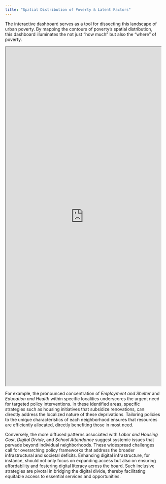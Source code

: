 ```yaml
---
title: "Spatial Distribution of Poverty & Latent Factors"
---
```


The interactive dashboard serves as a tool for dissecting this landscape of urban poverty. By mapping the contours of poverty's spatial distribution, this dashboard illuminates the not just "how much" but also the "where" of poverty.

<iframe src="https://gregoryho.shinyapps.io/interactive_mdpi/" width="100%" height="1100">

</iframe>

For example, the pronounced concentration of *Employment and Shelter* and *Education and Health* within specific localities underscores the urgent need for targeted policy interventions. In these identified areas, specific strategies such as housing initiatives that subsidize renovations, can directly address the localized nature of these deprivations. Tailoring policies to the unique characteristics of each neighborhood ensures that resources are efficiently allocated, directly benefiting those in most need.

Conversely, the more diffused patterns associated with *Labor and Housing Cost*, *Digital Divide*, and *School Attendance* suggest systemic issues that pervade beyond individual neighborhoods. These widespread challenges call for overarching policy frameworks that address the broader infrastructural and societal deficits. Enhancing digital infrastructure, for instance, should not only focus on expanding access but also on ensuring affordability and fostering digital literacy across the board. Such inclusive strategies are pivotal in bridging the digital divide, thereby facilitating equitable access to essential services and opportunities.

